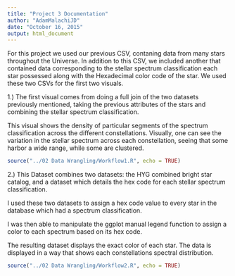 ```yaml
---
title: "Project 3 Documentation"
author: "AdamMalachiJD"
date: "October 16, 2015"
output: html_document
---
```

For this project we used our previous CSV, contaning data from many stars throughout the Universe. In addition to this CSV, we included another that contained data corresponding to the stellar spectrum classification each star possessed along with the Hexadecimal color code of the star. We used these two CSVs for the first two visuals.

1.) The first visual comes from doing a full join of the two datasets previously mentioned, taking the previous attributes of the stars and combining the stellar spectrum classification.

This visual shows the density of particular segments of the spectrum classification across the different constellations. Visually, one can see the variation in the stellar spectrum across each constellation, seeing that some harbor a wide range, while some are clustered. 

```r
source("../02 Data Wrangling/Workflow1.R", echo = TRUE)
```

2.) This Dataset combines two datasets: the HYG combined bright star catalog, and a dataset which details the hex code for each stellar spectrum classification.

I used these two datasets to assign a hex code value to every star in the database which had a spectrum classification.

I was then able to manipulate the ggplot manual legend function to assign a color to each spectrum based on its hex code.

The resulting dataset displays the exact color of each star. The data is displayed in a way that shows each constellations spectral distribution.
```r
source("../02 Data Wrangling/Workflow2.R", echo = TRUE)
```
